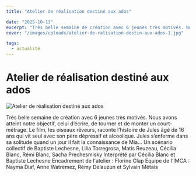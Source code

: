 ```yaml
---
title: "Atelier de réalisation destiné aux ados"

date: "2025-10-13"
excerpt: "Très belle semaine de création avec 6 jeunes très motivés. Nous avons atteint notre objectif, celui d’écrire, de tourner et de monter un court-métrage..."
cover: "/images/uploads/atelier-de-ralisation-destin-aux-ados-1.jpg"

tags:
  - actualité
---
```


# Atelier de réalisation destiné aux ados



![Atelier de réalisation destiné aux ados](/images/uploads/atelier-de-ralisation-destin-aux-ados-1.jpg)

Très belle semaine de création avec 6 jeunes très motivés. Nous avons atteint notre objectif, celui d’écrire, de tourner et de monter un court-métrage. Le film, les oiseaux rêveurs, raconte l’histoire de Jules âgé de 16 ans qui vit seul avec son père dépressif et alcoolique. Jules s’enferme dans sa solitude quand un jour il fait la connaissance de Mia… Un scénario collectif de Baptiste Lechesne, Lilia Torregrosa, Matis Reuzeau, Cécilia Blanc, Rémi Blanc, Sacha Prechesmisky Interprété par Cécilia Blanc et Baptiste Lechesne Encadrement de l'atelier : Florine Clap Equipe de l'IMCA : Nayma Diaf, Anne Watremez, Rémy Delauzun et Sylvain Métais
